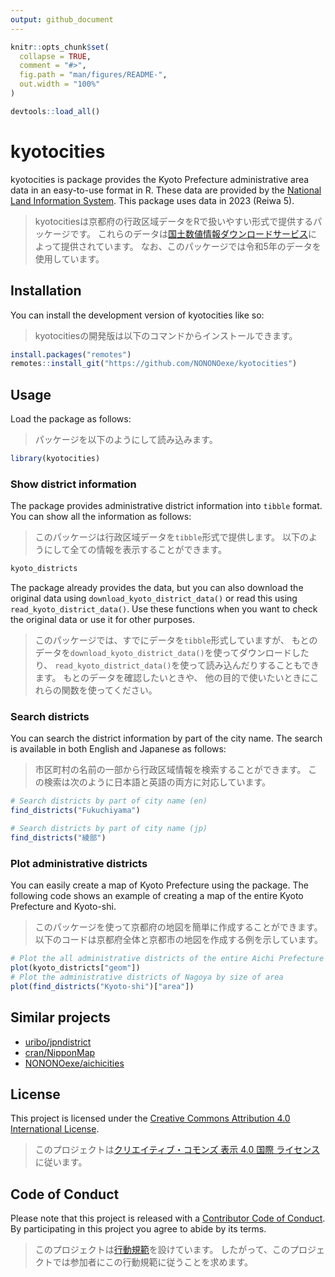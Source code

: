 ```yaml
---
output: github_document
---
```


<!-- README.md is generated from README.Rmd. Please edit that file -->

```r
knitr::opts_chunk$set(
  collapse = TRUE,
  comment = "#>",
  fig.path = "man/figures/README-",
  out.width = "100%"
)

devtools::load_all()
```

# kyotocities

<!-- badges: start -->
<!-- badges: end -->

kyotocities is package provides the Kyoto Prefecture administrative area data in an easy-to-use format in R.
These data are provided by the [National Land Information System](https://nlftp.mlit.go.jp/ksj/gml/datalist/KsjTmplt-N03-v3_1.html).
This package uses data in 2023 (Reiwa 5).

> kyotocitiesは京都府の行政区域データをRで扱いやすい形式で提供するパッケージです。
> これらのデータは[国土数値情報ダウンロードサービス](https://nlftp.mlit.go.jp/ksj/gml/datalist/KsjTmplt-N03-v3_1.html)によって提供されています。
> なお、このパッケージでは令和5年のデータを使用しています。

## Installation

You can install the development version of kyotocities like so:

> kyotocitiesの開発版は以下のコマンドからインストールできます。

``` r
install.packages("remotes")
remotes::install_git("https://github.com/NONONOexe/kyotocities")
```

## Usage

Load the package as follows:

> パッケージを以下のようにして読み込みます。

```r
library(kyotocities)
```

### Show district information

The package provides administrative district information into `tibble` format.
You can show all the information as follows:

> このパッケージは行政区域データを`tibble`形式で提供します。
> 以下のようにして全ての情報を表示することができます。

```r
kyoto_districts
```

The package already provides the data, but you can also download 
the original data using `download_kyoto_district_data()` or
read this using `read_kyoto_district_data()`.
Use these functions when you want to check the original data or 
use it for other purposes.

> このパッケージでは、すでにデータを`tibble`形式していますが、
> もとのデータを`download_kyoto_district_data()`を使ってダウンロードしたり、
> `read_kyoto_district_data()`を使って読み込んだりすることもできます。
> もとのデータを確認したいときや、
> 他の目的で使いたいときにこれらの関数を使ってください。

### Search districts

You can search the district information by part of the city name.
The search is available in both English and Japanese as follows:

> 市区町村の名前の一部から行政区域情報を検索することができます。
> この検索は次のように日本語と英語の両方に対応しています。

```r
# Search districts by part of city name (en)
find_districts("Fukuchiyama")

# Search districts by part of city name (jp)
find_districts("綾部")
```

### Plot administrative districts

You can easily create a map of Kyoto Prefecture using the package.
The following code shows an example of creating a map of the entire Kyoto Prefecture and Kyoto-shi.

> このパッケージを使って京都府の地図を簡単に作成することができます。
> 以下のコードは京都府全体と京都市の地図を作成する例を示しています。

```r
# Plot the all administrative districts of the entire Aichi Prefecture
plot(kyoto_districts["geom"])
# Plot the administrative districts of Nagoya by size of area
plot(find_districts("Kyoto-shi")["area"])
```

## Similar projects

- [uribo/jpndistrict](https://github.com/uribo/jpndistrict)
- [cran/NipponMap](https://github.com/cran/NipponMap)
- [NONONOexe/aichicities](https://github.com/NONONOexe/aichicities)

## License

This project is licensed under the [Creative Commons Attribution 4.0 International License](https://creativecommons.org/licenses/by/4.0/).

> このプロジェクトは[クリエイティブ・コモンズ 表示 4.0 国際 ライセンス](https://creativecommons.org/licenses/by/4.0/deed.ja)に従います。

## Code of Conduct

Please note that this project is released with a [Contributor Code of Conduct](CODE_OF_CONDUCT.md).
By participating in this project you agree to abide by its terms.

> このプロジェクトは[行動規範](CODE_OF_CONDUCT.md)を設けています。
> したがって、このプロジェクトでは参加者にこの行動規範に従うことを求めます。
